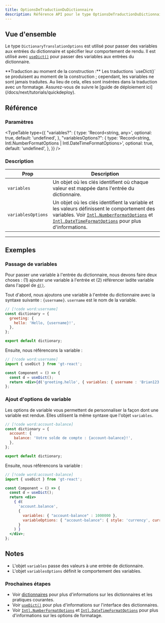 ```yaml
---
title: OptionsDeTraductionDuDictionnaire
description: Référence API pour le type OptionsDeTraductionDuDictionnaire
---
```


## Vue d'ensemble

Le type `DictionaryTranslationOptions` est utilisé pour passer des variables aux entrées du dictionnaire et spécifier leur comportement de rendu.
Il est utilisé avec [`useDict()`](/docs/react/api/dictionary/useDict) pour passer des variables aux entrées du dictionnaire.

<Callout>
  **Traduction au moment de la construction :**
  Les traductions `useDict()` se produisent au moment de la construction ; cependant, les variables ne sont jamais traduites.
  Au lieu de cela, elles sont insérées dans la traduction avec un formatage.
  Assurez-vous de suivre le [guide de déploiement ici](/docs/next/tutorials/quickdeploy).
</Callout>


## Référence


### Paramètres

<TypeTable
  type={{
    "variables?": {
        type: 'Record<string, any>',
        optional: true,
        default: 'undefined',
    },
    "variablesOptions?": {
        type: 'Record<string, Intl.NumberFormatOptions | Intl.DateTimeFormatOptions>',
        optional: true,
        default: 'undefined',
    },
  }}
/>

### Description

| Prop | Description |
| ---- | ----------- |
| `variables` | Un objet où les clés identifient où chaque valeur est mappée dans l'entrée du dictionnaire.|
| `variablesOptions` | Un objet où les clés identifient la variable et les valeurs définissent le comportement des variables. Voir [`Intl.NumberFormatOptions`](https://developer.mozilla.org/en-US/docs/Web/JavaScript/Reference/Global_Objects/Intl/NumberFormat) et [`Intl.DateTimeFormatOptions`](https://developer.mozilla.org/en-US/docs/Web/JavaScript/Reference/Global_Objects/Intl/DateTimeFormat) pour plus d'informations. |


---

## Exemples

### Passage de variables

Pour passer une variable à l'entrée du dictionnaire, nous devons faire deux choses : (1) ajouter une variable à l'entrée et (2) référencer ladite variable dans l'appel de [`d()`](/docs/react/api/dictionary/useGT).

Tout d'abord, nous ajoutons une variable à l'entrée du dictionnaire avec la syntaxe suivante : `{username}`.
`username` est le nom de la variable.
```jsx title="dictionary.ts"
// [!code word:username]
const dictionary = {
  greeting: {
    hello: 'Hello, {username}!',
  },
};

export default dictionary;
```

Ensuite, nous référencons la variable :
```jsx title="Component.tsx"
// [!code word:username]
import { useDict } from 'gt-react';

const Component = () => {
  const d = useDict();
  return <div>{d('greeting.hello', { variables: { username : 'Brian123' } })}</div>;
};
```

### Ajout d'options de variable

Les options de variable vous permettent de personnaliser la façon dont une variable est rendue.
Elles utilisent la même syntaxe que l'objet `variables`.

```jsx title="dictionary.ts"
// [!code word:account-balance]
const dictionary = {
  account: {
    balance: 'Votre solde de compte : {account-balance}!',
  },
};

export default dictionary;
```

Ensuite, nous référencons la variable :
```jsx title="Component.tsx"
// [!code word:account-balance]
import { useDict } from 'gt-react';

const Component = () => {
  const d = useDict();
  return <div>
    { d(
      'account.balance',
      {
        variables: { "account-balance" : 1000000 },
        variableOptions: { "account-balance": { style: 'currency', currency: 'USD' } }
      }
    ) }
  </div>;
};
```

## Notes
 * L'objet `variables` passe des valeurs à une entrée de dictionnaire.
 * L'objet `variablesOptions` définit le comportement des variables.

### Prochaines étapes
 * Voir [dictionnaires](/docs/react/reference/dictionary-reference) pour plus d'informations sur les dictionnaires et les pratiques courantes.
 * Voir [`useDict()`](/docs/react/api/dictionary/useDict) pour plus d'informations sur l'interface des dictionnaires.
 * Voir [`Intl.NumberFormatOptions`](https://developer.mozilla.org/en-US/docs/Web/JavaScript/Reference/Global_Objects/Intl/NumberFormat) et [`Intl.DateTimeFormatOptions`](https://developer.mozilla.org/en-US/docs/Web/JavaScript/Reference/Global_Objects/Intl/DateTimeFormat) pour plus d'informations sur les options de formatage.
